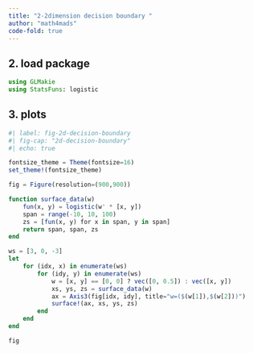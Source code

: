 ```yaml
---
title: "2-2dimension decision boundary "
author: "math4mads"
code-fold: true
---
```




## 2. load package
```julia
using GLMakie
using StatsFuns: logistic
```
## 3. plots
```julia
#| label: fig-2d-decision-boundary
#| fig-cap: "2d-decision-boundary"
#| echo: true

fontsize_theme = Theme(fontsize=16)
set_theme!(fontsize_theme)

fig = Figure(resolution=(900,900))

function surface_data(w)
    fun(x, y) = logistic(w' * [x, y])
    span = range(-10, 10, 100)
    zs = [fun(x, y) for x in span, y in span]
    return span, span, zs
end

ws = [3, 0, -3]
let
    for (idx, x) in enumerate(ws)
        for (idy, y) in enumerate(ws)
            w = [x, y] == [0, 0] ? vec([0, 0.5]) : vec([x, y])
            xs, ys, zs = surface_data(w)
            ax = Axis3(fig[idx, idy], title="w=($(w[1]),$(w[2]))")
            surface!(ax, xs, ys, zs)
        end
    end
end

fig
```